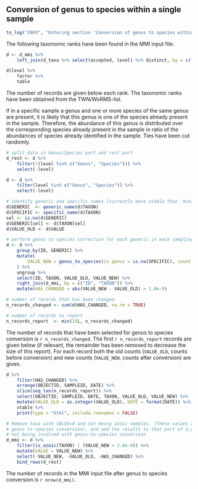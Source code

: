 ## Conversion of genus to species within a single sample

```r
to_log("INFO", "Entering section 'Conversion of genus to species within a single sample'...")
```


The following taxonomic ranks have been found in the MMI input file:

```r
d <- d_mmi %>%
    left_join(d_taxa %>% select(accepted, level) %>% distinct, by = c("TAXON" = "accepted"))

d$level %>% 
    factor %>% 
    table
```
The number of records are given below each rank. The taxonomic ranks have been obtained from the TWN/WoRMS-list.

If in a specific sample a genus and one or more species of the same genus are present, it is likely that this genus is one of the species already present in the sample. Therefore, the abundance of this genus is distributed over the corresponding species already present in the sample in ratio of the abundances of species already identified in the sample. Ties have been cut randomly.

```r
# split data in Genus/Species part and rest part
d_rest <- d %>% 
    filter(!(level %in% c("Genus", "Species"))) %>%
    select(-level)

d <- d %>% 
    filter(level %in% c("Genus", "Species")) %>%
    select(-level)

# identify generic and specific names (currently more stable than 'mutate')
d$GENERIC  <- generic_name(d$TAXON)
d$SPECIFIC <- specific_name(d$TAXON)
sel <- is.na(d$GENERIC)
d$GENERIC[sel] <- d$TAXON[sel]
d$VALUE_OLD <- d$VALUE

# perform genus to species correction for each generic in each sampling unit
d <- d %>%
    group_by(ID, GENERIC) %>%
    mutate(
        VALUE_NEW = genus_to_species(is_genus = is.na(SPECIFIC), count = VALUE_OLD)
    ) %>%
    ungroup %>%
    select(ID, TAXON, VALUE_OLD, VALUE_NEW) %>%
    right_join(d_mmi, by = c("ID", "TAXON")) %>%
    mutate(HAS_CHANGED = abs(VALUE_NEW - VALUE_OLD) > 1.0e-9)

# number of records that has been changed
n_records_changed <- sum(d$HAS_CHANGED, na.rm = TRUE)

# number of records to report
n_records_report  <- min(15L, n_records_changed)

```
The  number of records that have been selected for genus to species conversion is `r n_records_changed`. The first `r n_records_report` records are given below (if relevant, the remainder has been removed to decrease the size of this report). For each record both the old counts (`VALUE_OLD`, counts before conversion) and new counts (`VALUE_NEW`, counts after conversion) are given. 

```r
d %>%
    filter(HAS_CHANGED) %>%
    arrange(OBJECTID, SAMPLEID, DATE) %>%
    slice(seq_len(n_records_report)) %>%
    select(OBJECTID, SAMPLEID, DATE, TAXON, VALUE_OLD, VALUE_NEW) %>%
    mutate(VALUE_OLD = as.integer(VALUE_OLD), DATE = format(DATE)) %>%
    xtable %>%
    print(type = "html", include.rownames = FALSE)
```


```r
# Remove taxa with VALUE=0 and not being azoic samples. (These values are due to 
# genus to species conversion), and add the results to that part of d_mmi 
# not being involved with genus-to-species conversion
d_mmi <- d %>%
    filter(is_azoic(TAXON) | (VALUE_NEW > 1.0e-9)) %>%
    mutate(VALUE = VALUE_NEW) %>%
    select(-VALUE_NEW, -VALUE_OLD, -HAS_CHANGED) %>%
    bind_rows(d_rest)
```


The number of records in the MMI input file after genus to species conversion is `r nrow(d_mmi)`.